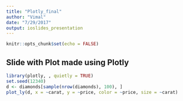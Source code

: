 ```yaml
---
title: "Plotly_final"
author: "Vimal"
date: "7/29/2017"
output: ioslides_presentation
---
```


```r
knitr::opts_chunk$set(echo = FALSE)
```


## Slide with Plot made using Plotly 

```r
library(plotly, , quietly = TRUE)
set.seed(12340)
d <- diamonds[sample(nrow(diamonds), 100), ]
plot_ly(d, x = ~carat, y = ~price, color = ~price, size = ~carat) 

```





